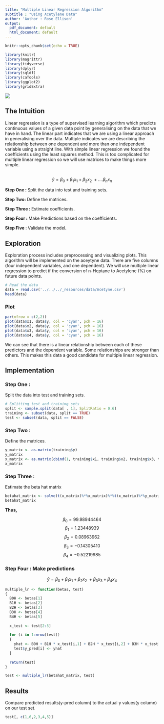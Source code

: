 ```yaml
---
title: "Multiple Linear Regression Algorithm"
subtitle : "Using Acetylene Data"
author: 'Author : Rose Ellison'
output:
  pdf_document: default
  html_document: default
---
```


```r
knitr::opts_chunk$set(echo = TRUE)

library(knitr)
library(magrittr)
library(tidyverse)
library(dplyr)
library(sqldf)
library(caTools)
library(ggplot2)
library(gridExtra)
```

![]("../../../_resources/images/acet")

\newpage

## The Intuition
Linear regression is a type of supervised learning algorithm which predicts continuous values of a given data point by generalising on the data that we have in hand. The linear part indicates that we are using a linear approach in generalising over the data. Multiple indicates we are describing the relationship between one dependent and more than one independent variable using a straight line. With simple linear regression we found the coefficients using the least squares method. This is too complicated for multiple linear regression so we will use matrices to make things more simple. <br><br>

$$\hat y = \beta_0 + \beta_1 x_1 + \beta_2 x_2 \ + .... \beta_n x_n  $$

**Step One : ** Split the data into test and training sets.

**Step Two: ** Define the matrices.
 
**Step Three : ** Estimate coefficients.
 
**Step Four : ** Make Predictions based on the coefficients.

**Step Five : ** Validate the model.
 

## Exploration
Exploration process includes preprocessing and visualizing plots. This algorithm will be implemented on the aceytyne data. There are five columns (four independent variables, and one dependent). We will use multiple linear regression to predict if the conversion of n-Heptane to Acetylene (%) on future data points. 

```r
# Read the data
data = read.csv('../../../_resources/data/Acetyne.csv')
head(data)
```

\newpage

### Plot
```r
par(mfrow = c(2,2))
plot(data$x1, data$y, col = 'cyan', pch = 16)
plot(data$x2, data$y, col = 'cyan', pch = 16)
plot(data$x3, data$y, col = 'cyan', pch = 16)
plot(data$x4, data$y, col = 'cyan', pch = 16)

```


We can see that there is a linear relationship between each of these predictors and the dependent variable. Some relationships are stronger than others. This makes this data a good candidate for multiple linear regression.


\newpage
## Implementation


### Step One : 
Split the data into test and training sets.

```r
# Splitting test and training sets
split <- sample.split(data[ , 1], SplitRatio = 0.6)
training <- subset(data, split == TRUE)
test <- subset(data, split == FALSE)
```

### Step Two : 
Define the matrices.

```r
y_matrix <- as.matrix(training$y)
y_matrix
x_matrix <- as.matrix(cbind(1, training$x1, training$x2, training$x3, training$x4))
x_matrix
```

### Step Three : 
Estimate the beta hat matrix

```r
betahat_matrix <- solve(t(x_matrix)%*%x_matrix)%*%t(x_matrix)%*%y_matrix
betahat_matrix
```

**Thus,**

$$\beta_0 = 99.98944464$$
$$\beta_1 = 1.23448939$$
$$\beta_2 = 0.08963962$$
$$\beta_3 = -0.14305410$$
$$\beta_4 = -0.52219985$$

### Step Four : Make predictions

$$\hat y = \beta_0 + \beta_1 x_1 + \beta_2 x_2 \ + \beta_3 x_3 +  \beta_4 x_4  $$

```r

multiple_lr <- function(betas, test)
{
  B0H <- betas[1]
  B1H <- betas[2]
  B2H <- betas[3]
  B3H <- betas[4]
  B4H <- betas[5]
  
  x_test <- test[2:5]
  
  for (i in 1:nrow(test))
  {
    yhat <- B0H + B1H * x_test[i,1] + B2H * x_test[i,2] + B3H * x_test[i,3] + B4H * x_test[i,4]
    test$y_pred[i] <- yhat
  }
  
  return(test)
}

test <- multiple_lr(betahat_matrix, test)
```


## Results
Compare predicted results(y-pred column) to the actual y values(y column) on our test set. 
```r
test[, c(1,6,2,3,4,5)]
```




